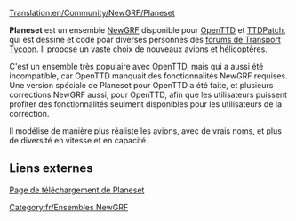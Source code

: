 [[Translation:en/Community/NewGRF/Planeset]]


{{fr/Community/NewGRF/Infobox NewGRF|nomEnsemble= Planeset
|captureEcran= aucune
|artiste= [http://as-st.com/ttd/planes/credits.html L'équipe de développement de Planeset]
|codeur= [http://as-st.com/ttd/planes/credits.html L'équipe de développement de Planeset]
|focus= fr/Community/NewGRF/Addons Avions
|homepage= as-st.com/ttd/planes/download.html
|homepagename= Ensemble d'avions pour Transport Tycoon Deluxe
|copyright= Licence GPL
}}
'''Planeset''' est un ensemble [[fr/Manual/NewGRF|NewGRF]] disponible pour [[fr/Manual/Main Page|OpenTTD]] et [[fr/Archive/OpenTTD/TTDPatch|TTDPatch]], qui est dessiné et codé poar diverses personnes des [[fr/Forums de Transport Tycoon|forums de Transport Tycoon]]. Il propose un vaste choix de nouveaux avions et hélicoptères.

C'est un ensemble très populaire avec OpenTTD, mais qui a aussi été incompatible, car OpenTTD manquait des fonctionnalités NewGRF requises. Une version spéciale de Planeset pour OpenTTD a été faite, et plusieurs corrections NewGRF aussi, pour OpenTTD, afin que les utilisateurs puissent profiter des fonctionnalités seulment disponibles pour les utilisateurs de la correction.

Il modélise de manière plus réaliste les avions, avec de vrais noms, et plus de diversité en vitesse et en capacité.

==Liens externes==
[http://as-st.com/ttd/planes/download.html Page de téléchargement de Planeset]

[[Category:fr/Ensembles NewGRF]]